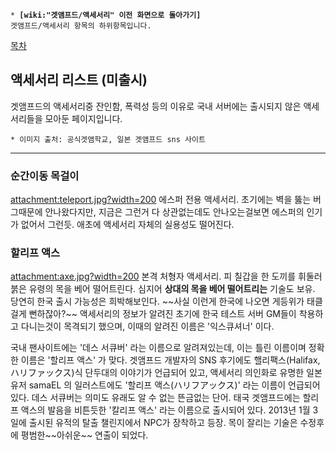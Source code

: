  * '''[wiki:"겟앰프드/액세서리" 이전 화면으로 돌아가기]'''
 겟앰프드/액세서리 항목의 하위항목입니다.

[[목차]]
== 액세서리 리스트 (미출시) ==
겟앰프드의 액세서리중 잔인함, 폭력성 등의 이유로 국내 서버에는 출시되지 않은 액세서리들을 모아둔 페이지입니다.

 * 이미지 출처: 공식겟앰학교, 일본 겟앰프드 sns 사이트

---------------------------------------------------------------------------



=== 순간이동 목걸이 ===
attachment:teleport.jpg?width=200
에스퍼 전용 액세서리. 초기에는 벽을 뚫는 버그때문에 안나왔다지만, 지금은 그런거 다 상관없는데도 안나오는걸보면 에스퍼의 인기가 없어서 그런듯. 애초에 액세서리 자체의 실용성도 떨어진다.


=== 할리프 액스 ===
attachment:axe.jpg?width=200
본격 처형자 액세서리. 피 칠갑을 한 도끼를 휘둘러 붉은 유령의 목을 베어 떨어트린다. 심지어 '''상대의 목을 베어 떨어트리는''' 기술도 보유. 당연히 한국 출시 가능성은 희박해보인다. ~~사실 이런게 한국에 나오면 게등위가 태클 걸게 뻔하잖아?~~
액세서리의 정보가 알려진 초기에 한국 테스트 서버 GM들이 착용하고 다니는것이 목격되기 했으며, 이때의 알려진 이름은 '익스큐셔너' 이다.

국내 팬사이트에는 '데스 서큐버' 라는 이름으로 알려져있는데, 이는 틀린 이름이며 정확한 이름은 '할리프 액스' 가 맞다. 겟앰프드 개발자의 SNS 후기에도 핼리팩스(Halifax, ハリファックス)식 단두대의 이야기가 언급되어 있고, 액세서리 의인화로 유명한 일본 유저 samaEL 의 일러스트에도 '할리프 액스(ハリフアックス)' 라는 이름이 언급되어 있다. 데스 서큐버는 의미도 유래도 알 수 없는 뜬금없는 단어.
태국 겟앰프드에는 할리프 액스의 발음을 비튼듯한 '칼리프 액스' 라는 이름으로 출시되어 있다. 2013년 1월 3일에 출시된 유적의 탈출 챌린지에서 NPC가 장착하고 등장. 목이 잘리는 기술은 수정후에 평범한~~아쉬운~~ 연출이 되었다.
